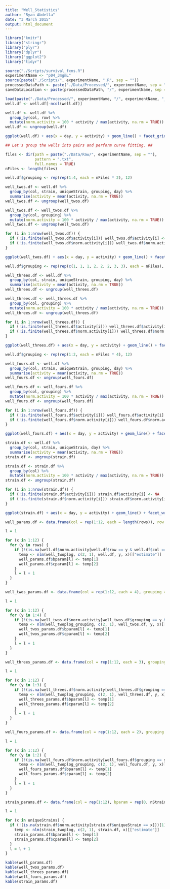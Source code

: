 ```yaml
---
title: "Well_Statistics"
author: "Ryan Abdella"
date: "3 March 2015"
output: html_document
---
```


```r

library("knitr")
library("stringr")
library("plyr")
library("dplyr")
library("ggplot2")
library("tidyr")

source("./Scripts/survival_fxns.R")
experimentName <- "p04_3mgmL"
source(paste("./Scripts/", experimentName, ".R", sep = ""))
processedDataPath <- paste("./Data/Processed/", experimentName, sep = "")
saveDataLocation <- paste(processedDataPath, "/", experimentName, sep = "")

load(paste("./Data/Processed/", experimentName, "/", experimentName, "_Well.Rda", sep = ""))
well.df <- well.df[-ncol(well.df)]

well.df <- well.df %>%
  group_by(col, row) %>%
  mutate(norm.activity = 100 * activity / max(activity, na.rm = TRUE))
well.df <- ungroup(well.df)

ggplot(well.df) + aes(x = day, y = activity) + geom_line() + facet_grid(row ~ uniqueStrain) + presentation

```

```r

## Let's group the wells into pairs and perform curve fitting. ##

files <- dir(path = paste("./Data/Raw/", experimentName, sep = ""), 
             pattern = ".txt", 
             full.names = TRUE)
nFiles <- length(files)

well.df$grouping <- rep(rep(1:4, each = nFiles * 2), 12)

well_twos.df <- well.df %>%
  group_by(col, strain, uniqueStrain, grouping, day) %>%
  summarise(activity = mean(activity, na.rm = TRUE))
well_twos.df <- ungroup(well_twos.df)

well_twos.df <- well_twos.df %>%
  group_by(col, grouping) %>%
  mutate(norm.activity = 100 * activity / max(activity, na.rm = TRUE))
well_twos.df <- ungroup(well_twos.df)

for (i in 1:nrow(well_twos.df)) {
  if (!is.finite(well_twos.df$activity[i])) well_twos.df$activity[i] <- NA
  if (!is.finite(well_twos.df$norm.activity[i])) well_twos.df$norm.activity[i] <- NA
}

ggplot(well_twos.df) + aes(x = day, y = activity) + geom_line() + facet_grid(grouping ~ uniqueStrain) + presentation

```

```r

well.df$grouping <- rep(rep(c(1, 1, 1, 2, 2, 2, 3, 3), each = nFiles), 12)

well_threes.df <- well.df %>%
  group_by(col, strain, uniqueStrain, grouping, day) %>%
  summarise(activity = mean(activity, na.rm = TRUE))
well_threes.df <- ungroup(well_threes.df)

well_threes.df <- well_threes.df %>%
  group_by(col, grouping) %>%
  mutate(norm.activity = 100 * activity / max(activity, na.rm = TRUE))
well_threes.df <- ungroup(well_threes.df)

for (i in 1:nrow(well_threes.df)) {
  if (!is.finite(well_threes.df$activity[i])) well_threes.df$activity[i] <- NA
  if (!is.finite(well_threes.df$norm.activity[i])) well_threes.df$norm.activity[i] <- NA
}

ggplot(well_threes.df) + aes(x = day, y = activity) + geom_line() + facet_grid(grouping ~ uniqueStrain) + presentation

```

```r

well.df$grouping <- rep(rep(1:2, each = nFiles * 4), 12)

well_fours.df <- well.df %>%
  group_by(col, strain, uniqueStrain, grouping, day) %>%
  summarise(activity = mean(activity, na.rm = TRUE))
well_fours.df <- ungroup(well_fours.df)

well_fours.df <- well_fours.df %>%
  group_by(col, grouping) %>%
  mutate(norm.activity = 100 * activity / max(activity, na.rm = TRUE))
well_fours.df <- ungroup(well_fours.df)

for (i in 1:nrow(well_fours.df)) {
  if (!is.finite(well_fours.df$activity[i])) well_fours.df$activity[i] <- NA
  if (!is.finite(well_fours.df$norm.activity[i])) well_fours.df$norm.activity[i] <- NA
}

ggplot(well_fours.df) + aes(x = day, y = activity) + geom_line() + facet_grid(grouping ~ uniqueStrain) + presentation

```

```r

strain.df <- well.df %>%
  group_by(col, strain, uniqueStrain, day) %>%
  summarise(activity = mean(activity, na.rm = TRUE))
strain.df <- ungroup(strain.df)

strain.df <- strain.df %>%
  group_by(col) %>%
  mutate(norm.activity = 100 * activity / max(activity, na.rm = TRUE))
strain.df <- ungroup(strain.df)

for (i in 1:nrow(strain.df)) {
  if (!is.finite(strain.df$activity[i])) strain.df$activity[i] <- NA
  if (!is.finite(strain.df$norm.activity[i])) strain.df$norm.activity[i] <- NA
}

ggplot(strain.df) + aes(x = day, y = activity) + geom_line() + facet_wrap( ~ uniqueStrain) + presentation

```

```r

well_params.df <- data.frame(col = rep(1:12, each = length(rows)), row = rep(rows, nStrains), bparam = rep(0, nStrains * replicates), cparam = rep(0, nStrains * replicates))

l = 1

for (x in 1:12) {
  for (y in rows) {
    if (!(is.na(well.df$norm.activity[well.df$row == y & well.df$col == x]))[1] == TRUE) {
      temp <- nlm(well_twoplog, c(2, 1), well.df, y, x)[["estimate"]]
      well_params.df$bparam[l] <- temp[1]
      well_params.df$cparam[l] <- temp[2]
    }
    l = l + 1
  }
}

```

```r

well_twos_params.df <- data.frame(col = rep(1:12, each = 4), grouping = rep(1:4, nStrains), bparam = rep(0, nStrains * 4), cparam = rep(0, nStrains * 4))

l = 1

for (x in 1:12) {
  for (y in 1:4) {
    if (!(is.na(well_twos.df$norm.activity[well_twos.df$grouping == y & well_twos.df$col == x]))[1] == TRUE) {
      temp <- nlm(well_twoplog_grouping, c(2, 1), well_twos.df, y, x)[["estimate"]]
      well_twos_params.df$bparam[l] <- temp[1]
      well_twos_params.df$cparam[l] <- temp[2]
    }
    l = l + 1
  }
}

```

```r

well_threes_params.df <- data.frame(col = rep(1:12, each = 3), grouping = rep(1:3, nStrains), bparam = rep(0, nStrains * 3), cparam = rep(0, nStrains * 3))

l = 1

for (x in 1:12) {
  for (y in 1:3) {
    if (!(is.na(well_threes.df$norm.activity[well_threes.df$grouping == y & well_threes.df$col == x]))[1] == TRUE) {
      temp <- nlm(well_twoplog_grouping, c(2, 1), well_threes.df, y, x)[["estimate"]]
      well_threes_params.df$bparam[l] <- temp[1]
      well_threes_params.df$cparam[l] <- temp[2]
    }
    l = l + 1
  }
}

```

```r

well_fours_params.df <- data.frame(col = rep(1:12, each = 2), grouping = rep(1:2, nStrains), bparam = rep(0, nStrains * 2), cparam = rep(0, nStrains * 2))

l = 1

for (x in 1:12) {
  for (y in 1:2) {
    if (!(is.na(well_fours.df$norm.activity[well_fours.df$grouping == y & well_fours.df$col == x]))[1] == TRUE) {
      temp <- nlm(well_twoplog_grouping, c(2, 1), well_fours.df, y, x)[["estimate"]]
      well_fours_params.df$bparam[l] <- temp[1]
      well_fours_params.df$cparam[l] <- temp[2]
    }
    l = l + 1
  }
}

```

```r

strain_params.df <- data.frame(col = rep(1:12), bparam = rep(0, nStrains), cparam = rep(0, nStrains))

l = 1

for (x in uniqueStrains) {
  if (!(is.na(strain.df$norm.activity[strain.df$uniqueStrain == x]))[1] == TRUE) {
    temp <- nlm(strain_twoplog, c(2, 1), strain.df, x)[["estimate"]]
    strain_params.df$bparam[l] <- temp[1]
    strain_params.df$cparam[l] <- temp[2]
  }
  l = l + 1
}

```

```r

kable(well_params.df)
kable(well_twos_params.df)
kable(well_threes_params.df)
kable(well_fours_params.df)
kable(strain_params.df)

```
